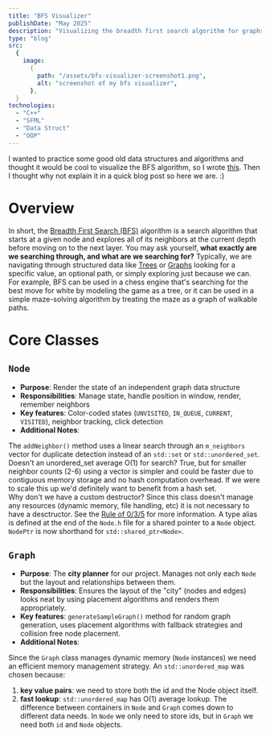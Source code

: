```yaml
---
title: "BFS Visualizer"
publishDate: "May 2025"
description: "Visualizing the breadth first search algorithm for graphs"
type: "blog"
src:
  {
    image:
      {
        path: "/assets/bfs-visualizer-screenshot1.png",
        alt: "screenshot of my bfs visualizer",
      },
  }
technologies:
  - "C++"
  - "SFML"
  - "Data Struct"
  - "OOP"
---
```


I wanted to practice some good old data structures and algorithms and thought it would be cool to visualize the BFS algorithm, so I wrote [this](https://github.com/isai7710/BFS-visualizer). Then I thought why not explain it in a quick blog post so here we are. :)

# Overview

In short, the [Breadth First Search (BFS)](https://en.wikipedia.org/wiki/Breadth-first_search) algorithm is a search algorithm that starts at a given node and explores all of its neighbors at the current depth before moving on to the next layer. You may ask yourself, **what exactly are we searching through, and what are we searching for?** Typically, we are navigating through structured data like [Trees](<https://en.wikipedia.org/wiki/Tree_(abstract_data_type)>) or [Graphs](<https://en.wikipedia.org/wiki/Tree_(graph_theory)>) looking for a specific value, an optional path, or simply exploring just because we can. For example, BFS can be used in a chess engine that's searching for the best move for white by modeling the game as a tree, or it can be used in a simple maze-solving algorithm by treating the maze as a graph of walkable paths.

# Core Classes

## `Node`

- **Purpose**: Render the state of an independent graph data structure
- **Responsibilities**: Manage state, handle position in window, render, remember neighbors
- **Key features**: Color-coded states (`UNVISITED`, `IN_QUEUE`, `CURRENT`, `VISITED`), neighbor tracking, click detection
- **Additional Notes**:

The `addNeighbor()` method uses a linear search through an `m_neighbors` vector for duplicate detection instead of an `std::set` or `std::unordered_set`. Doesn't an unordered_set average O(1) for search? True, but for smaller neighbor counts (2-6) using a vector is simpler and could be faster due to contiguous memory storage and no hash computation overhead. If we were to scale this up we'd definitely want to benefit from a hash set.  
Why don't we have a custom destructor? Since this class doesn't manage any resources (dynamic memory, file handling, etc) it is not necessary to have a desctructor. See the [Rule of 0/3/5](https://medium.com/@Farhan11637/the-rule-of-0-3-5-2e608a717811) for more information.
A type alias is defined at the end of the `Node.h` file for a shared pointer to a `Node` object. `NodePtr` is now shorthand for `std::shared_ptr<Node>`.

## `Graph`

- **Purpose**: The **city planner** for our project. Manages not only each `Node` but the layout and relationships between them.
- **Responsibilities**: Ensures the layout of the "city" (nodes and edges) looks neat by using placement algorithms and renders them appropriately.
- **Key features**: `generateSampleGraph()` method for random graph generation, uses placement algorithms with fallback strategies and collision free node placement.
- **Additional Notes**:

Since the `Graph` class manages dynamic memory (`Node` instances) we need an efficient memory management strategy. An `std::unordered_map` was chosen because:

1. **key value pairs**: we need to store both the id and the Node object itself.
2. **fast lookup**: `std::unordered_map` has O(1) average lookup.
   The difference between containers in `Node` and `Graph` comes down to different data needs. In `Node` we only need to store ids, but in `Graph` we need both `id` and `Node` objects.

<WorkInProgress width="50%" />
